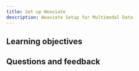 ```yaml
---
title: Set up Weaviate
description: Weaviate Setup for Multimodal Data
---
```

<!-- Like a subject number (e.g. CS101) -->

<!-- ## Overview -->

<!-- Provide context for this course, in addition to the concrete learning goals and outcomes. Why would someone want to do this unit? -->

<!-- :::warning TODO
Intro video here
::: -->

## <i class="fa-solid fa-bullseye-arrow"></i> Learning objectives


<!-- Replace unitName with name from `unitData.js` - will pull in learning goals and outcomes -->
<LearningGoals unitName="docker_mm_basics_ts"/>

## Questions and feedback


<DocsFeedback/>
